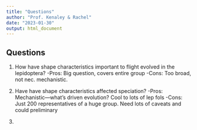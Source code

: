 ```yaml
---
title: "Questions"
author: "Prof. Kenaley & Rachel"
date: "2023-01-30"
output: html_document
---
```


## Questions


1. How have shape characteristics important to flight evolved in the lepidoptera?
  -Pros: Big question, covers entire group
  -Cons: Too broad, not nec. mechanistic.
  
2. Have have shape characteristics affected speciation?
  -Pros: Mechanistic---what's driven evolution? Cool to lots of lep fols
  -Cons: Just 200 representatives of a huge group. Need lots of caveats and could preliminary
  
3. 

